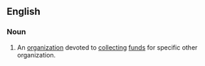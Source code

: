 ==English==
{{wikipedia}}
===Noun===
{{en-noun|s}}
#An [[organization]] devoted to [[collect]]ing [[funds]] for specific other organization.